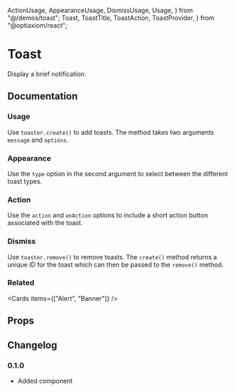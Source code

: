   ActionUsage,
  AppearanceUsage,
  DismissUsage,
  Usage,
} from "@/demos/toast";
  Toast,
  ToastTitle,
  ToastAction,
  ToastProvider,
} from "@optiaxiom/react";

# Toast

Display a brief notification.

## Documentation

### Usage

Use `toaster.create()` to add toasts. The method takes two arguments `message` and `options`.

<Demo component={Usage} />

### Appearance

Use the `type` option in the second argument to select between the different toast types.

<Demo component={AppearanceUsage} />

### Action

Use the `action` and `onAction` options to include a short action button associated with the toast.

<Demo component={ActionUsage} />

### Dismiss

Use `toaster.remove()` to remove toasts. The `create()` method returns a unique ID for the toast which can then be passed to the `remove()` method.

<Demo component={DismissUsage} />

### Related

<Cards items={["Alert", "Banner"]} />

## Props

<PropsTable component={Toast} />

<PropsTable component={ToastTitle} />

<PropsTable component={ToastAction} />

<PropsTable base={false} component={ToastProvider} />

## Changelog

### 0.1.0

- Added component
